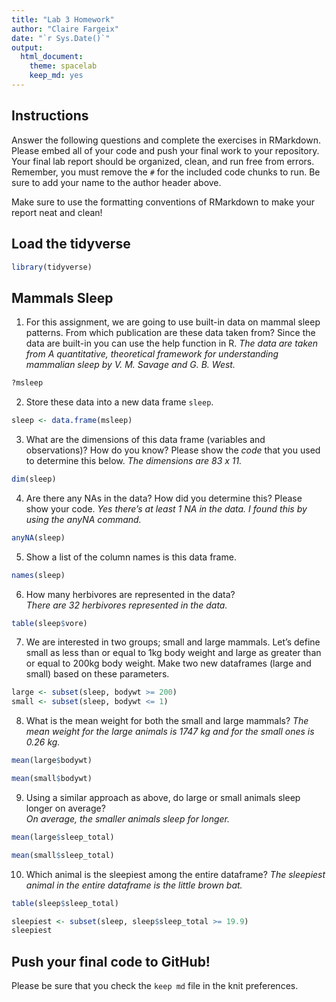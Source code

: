 ```yaml
---
title: "Lab 3 Homework"
author: "Claire Fargeix"
date: "`r Sys.Date()`"
output:
  html_document: 
    theme: spacelab
    keep_md: yes
---
```


## Instructions
Answer the following questions and complete the exercises in RMarkdown. Please embed all of your code and push your final work to your repository. Your final lab report should be organized, clean, and run free from errors. Remember, you must remove the `#` for the included code chunks to run. Be sure to add your name to the author header above.  

Make sure to use the formatting conventions of RMarkdown to make your report neat and clean!  

## Load the tidyverse
```r
library(tidyverse)
```

## Mammals Sleep
1. For this assignment, we are going to use built-in data on mammal sleep patterns. From which publication are these data taken from? Since the data are built-in you can use the help function in R.
_The data are taken from A quantitative, theoretical framework for understanding mammalian sleep by V. M. Savage and G. B. West._
```r
?msleep
```

2. Store these data into a new data frame `sleep`.
```r
sleep <- data.frame(msleep)
```

3. What are the dimensions of this data frame (variables and observations)? How do you know? Please show the *code* that you used to determine this below.
_The dimensions are 83 x 11._
```r
dim(sleep)
```

4. Are there any NAs in the data? How did you determine this? Please show your code. 
_Yes there's at least 1 NA in the data. I found this by using the anyNA command._
```r
anyNA(sleep)
```

5. Show a list of the column names is this data frame.
```r
names(sleep)
```

6. How many herbivores are represented in the data?  
_There are 32 herbivores represented in the data._
```r
table(sleep$vore)
```

7. We are interested in two groups; small and large mammals. Let's define small as less than or equal to 1kg body weight and large as greater than or equal to 200kg body weight. Make two new dataframes (large and small) based on these parameters.
```r
large <- subset(sleep, bodywt >= 200)
small <- subset(sleep, bodywt <= 1)
```

8. What is the mean weight for both the small and large mammals?
_The mean weight for the large animals is 1747 kg and for the small ones is 0.26 kg._
```r
mean(large$bodywt)
```

```r
mean(small$bodywt)
```

9. Using a similar approach as above, do large or small animals sleep longer on average?  
_On average, the smaller animals sleep for longer._
```r
mean(large$sleep_total)
```

```r
mean(small$sleep_total)
```

10. Which animal is the sleepiest among the entire dataframe?
_The sleepiest animal in the entire dataframe is the little brown bat._
```r
table(sleep$sleep_total)
```

```r
sleepiest <- subset(sleep, sleep$sleep_total >= 19.9)
sleepiest
```

## Push your final code to GitHub!
Please be sure that you check the `keep md` file in the knit preferences.   